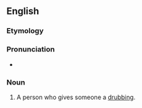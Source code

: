 ==English==

===Etymology===
{{suffix|en|drub|er}}

===Pronunciation===
* {{rhymes|en|ʌbə(ɹ)}}

===Noun===
{{en-noun}}

# A person who gives someone a [[drubbing]].